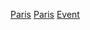 {{Commons category|Events in Paris}}
{{Portal|巴黎}}
[[Category:各城市事件|Paris]]
[[Category:法國事件|Paris]]
[[Category:巴黎歷史|Event]]